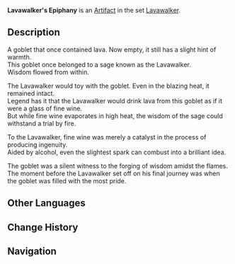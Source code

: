 {{Artifact Infobox
|image = Item Lavawalker's Epiphany.png
|set   = Lavawalker
|piece = Goblet of Eonothem
}}
{{Description|A legendary goblet that can withstand extremely high temperatures. It still retains a degree of warmth even though it is now empty.}}
'''Lavawalker's Epiphany''' is an [[Artifact]] in the set [[Lavawalker]].

==Description==
A goblet that once contained lava. Now empty, it still has a slight hint of warmth.<br />This goblet once belonged to a sage known as the Lavawalker.<br />Wisdom flowed from within.

The Lavawalker would toy with the goblet. Even in the blazing heat, it remained intact.<br />Legend has it that the Lavawalker would drink lava from this goblet as if it were a glass of fine wine.<br />But while fine wine evaporates in high heat, the wisdom of the sage could withstand a trial by fire.

To the Lavawalker, fine wine was merely a catalyst in the process of producing ingenuity.<br />Aided by alcohol, even the slightest spark can combust into a brilliant idea.

The goblet was a silent witness to the forging of wisdom amidst the flames.<br />The moment before the Lavawalker set off on his final journey was when the goblet was filled with the most pride.

==Other Languages==
{{Other Languages
|en      = Lavawalker's Epiphany
|zhs     = 渡火者的醒悟
|zhs_rm  = Dù Huǒ Zhě de Xǐngwù
|zht     = 渡火者的醒悟
|zht_rm  = Dù Huǒ Zhě de Xǐngwù
|zh_tl   = Awakening and Realization of the Fire Walker
|ja      = 火渡りの悟り
|ja_rm   = Hiwatari no Satori
|ja_tl   = Fire Walker's Enlightenment
|ko      = 불 위를 걷는 자의 깨달음
|ko_rm   = 
|ko_tl   = 
|es      = Despertar del Corredor de Lava
|es_tl   = Awakening of the Lava Runner
|fr      = Éveil du Marcheur du feu
|fr_tl   = Awakening of the Fire Walker
|ru      = Просветление ступающего по лаве
|ru_tl   = 
|th      = Epipany of Lavawalker
|vi      = Sự Tỉnh Ngộ Của Người Vượt Lửa
|vi_tl   = 
|de      = Erleuchtung des Lavaläufers
|de_tl   = Epiphany of the Lavarunner
|id      = Lavawalker's Epiphany
|pt      = Despertamento do Corredor de Lava
|pt_tl   = 
}}

==Change History==
{{Change History|1.0}}

==Navigation==
{{Artifact Set Navbox|Lavawalker}}